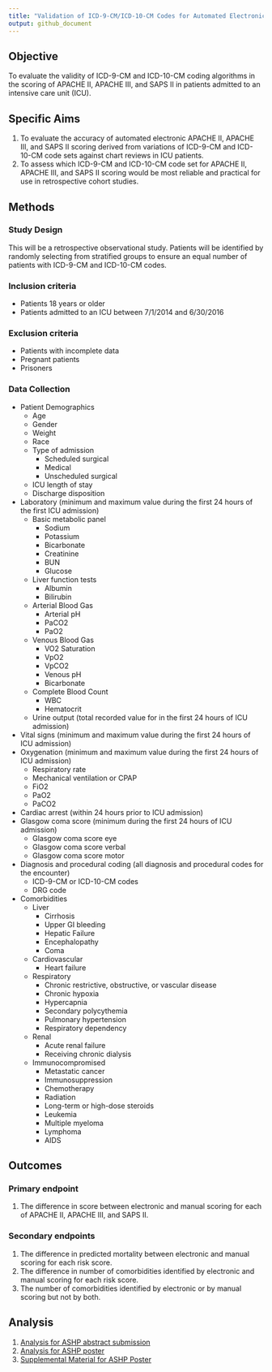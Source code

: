 ```yaml
---
title: "Validation of ICD-9-CM/ICD-10-CM Codes for Automated Electronic Scoring of APACHE II, APACHE III, and SAPS II"
output: github_document
---
```


## Objective

To evaluate the validity of ICD-9-CM and ICD-10-CM coding algorithms in the scoring of APACHE II, APACHE III, and SAPS II in patients admitted to an intensive care unit (ICU).

## Specific Aims

1. To evaluate the accuracy of automated electronic APACHE II, APACHE III, and SAPS II scoring derived from variations of ICD-9-CM and ICD-10-CM code sets against chart reviews in ICU patients.
1. To assess which ICD-9-CM and ICD-10-CM code set for APACHE II, APACHE III, and SAPS II scoring would be most reliable and practical for use in retrospective cohort studies.

## Methods

### Study Design

This will be a retrospective observational study. Patients will be identified by randomly selecting from stratified groups to ensure an equal number of patients with ICD-9-CM and ICD-10-CM codes.

### Inclusion criteria

* Patients 18 years or older
* Patients admitted to an ICU between 7/1/2014 and 6/30/2016

### Exclusion criteria

* Patients with incomplete data 
* Pregnant patients
* Prisoners

### Data Collection

* Patient Demographics
    - Age 
    - Gender 
    - Weight
    - Race
    - Type of admission
        + Scheduled surgical 
        + Medical
        + Unscheduled surgical 
    - ICU length of stay 
    - Discharge disposition
* Laboratory (minimum and maximum value during the first 24 hours of the first ICU admission)
    - Basic metabolic panel
        + Sodium
        + Potassium
        + Bicarbonate
        + Creatinine
        + BUN
        + Glucose
    - Liver function tests
        + Albumin
        + Bilirubin
    - Arterial Blood Gas
        + Arterial pH
        + PaCO2
        + PaO2
    - Venous Blood Gas
        + VO2 Saturation
        + VpO2
        + VpCO2
        + Venous pH
        + Bicarbonate
    - Complete Blood Count
        + WBC
        + Hematocrit
    - Urine output (total recorded value for in the first 24 hours of ICU admission)
* Vital signs (minimum and maximum value during the first 24 hours of ICU admission)
* Oxygenation (minimum and maximum value during the first 24 hours of ICU admission)
    - Respiratory rate
    - Mechanical ventilation or CPAP
    - FiO2
    - PaO2 
    - PaCO2 
* Cardiac arrest (within 24 hours prior to ICU admission)
* Glasgow coma score (minimum during the first 24 hours of ICU admission)
    - Glasgow coma score eye
    - Glasgow coma score verbal
    - Glasgow coma score motor
* Diagnosis and procedural coding (all diagnosis and procedural codes for the encounter)
    - ICD-9-CM or ICD-10-CM codes
    - DRG code
* Comorbidities 
    - Liver
        + Cirrhosis
        + Upper GI bleeding
        + Hepatic Failure
        + Encephalopathy
        + Coma
    - Cardiovascular
        + Heart failure
    - Respiratory
        + Chronic restrictive, obstructive, or vascular disease 
        + Chronic hypoxia
        + Hypercapnia
        + Secondary polycythemia
        + Pulmonary hypertension
        + Respiratory dependency
    - Renal
        + Acute renal failure
        + Receiving chronic dialysis
    - Immunocompromised
        + Metastatic cancer 
        + Immunosuppression
        + Chemotherapy
        + Radiation
        + Long-term or high-dose steroids
        + Leukemia
        + Multiple myeloma
        + Lymphoma
        + AIDS 

## Outcomes

### Primary endpoint

1. The difference in score between electronic and manual scoring for each of APACHE II, APACHE III, and SAPS II.

### Secondary endpoints

1. The difference in predicted mortality between electronic and manual scoring for each risk score.
1. The difference in number of comorbidities identified by electronic and manual scoring for each risk score.
1. The number of comorbidities identified by electronic or by manual scoring but not by both.

## Analysis

1. [Analysis for ASHP abstract submission](https://bgulbis.github.io/Risk_Score_Validation/report/analysis_ashp_abstract.nb.html)
1. [Analysis for ASHP poster](https://bgulbis.github.io/Risk_Score_Validation/report/analysis_ashp_poster.nb.html)
1. [Supplemental Material for ASHP Poster](http://rpubs.com/bgulbis/ashp_poster_supplement)

